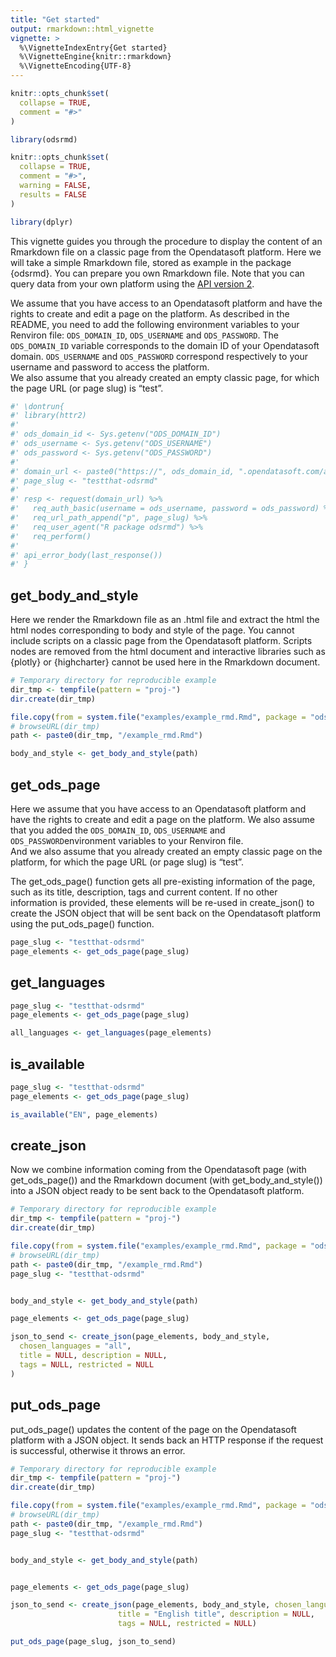 ```yaml
---
title: "Get started"
output: rmarkdown::html_vignette
vignette: >
  %\VignetteIndexEntry{Get started}
  %\VignetteEngine{knitr::rmarkdown}
  %\VignetteEncoding{UTF-8}
---
```


```r
knitr::opts_chunk$set(
  collapse = TRUE,
  comment = "#>"
)
```

```r
library(odsrmd)
```

<!-- This vignette is generated by fusen: do not edit by hand -->

```r
knitr::opts_chunk$set(
  collapse = TRUE,
  comment = "#>",
  warning = FALSE,
  results = FALSE
)
```

```r
library(dplyr)
```

This vignette guides you through the procedure to display the content of an Rmarkdown file on a classic page from the Opendatasoft platform. Here we will take a simple Rmarkdown file, stored as example in the package {odsrmd}. You can prepare you own Rmarkdown file. Note that you can query data from your own platform using the [API version 2](https://help.opendatasoft.com/apis/ods-explore-v2/). 


We assume that you have access to an Opendatasoft platform and have the rights to create and edit a page on the platform. As described in the README, you need to add the following environment variables to your Renviron file: `ODS_DOMAIN_ID`, `ODS_USERNAME` and `ODS_PASSWORD`. The `ODS_DOMAIN_ID` variable corresponds to the domain ID of your Opendatasoft domain. `ODS_USERNAME` and `ODS_PASSWORD` correspond respectively to your username and password to access the platform.        
We also assume that you already created an empty classic page, for which the page URL (or page slug) is "test".




<!-- ## api_error_body -->

    

  

```r
#' \dontrun{
#' library(httr2)
#' 
#' ods_domain_id <- Sys.getenv("ODS_DOMAIN_ID")
#' ods_username <- Sys.getenv("ODS_USERNAME")
#' ods_password <- Sys.getenv("ODS_PASSWORD")
#' 
#' domain_url <- paste0("https://", ods_domain_id, ".opendatasoft.com/api/management/v2/")
#' page_slug <- "testthat-odsrmd"
#' 
#' resp <- request(domain_url) %>%
#'   req_auth_basic(username = ods_username, password = ods_password) %>%
#'   req_url_path_append("p", page_slug) %>%
#'   req_user_agent("R package odsrmd") %>%
#'   req_perform()
#' 
#' api_error_body(last_response())
#' }
```

  

  






    

## get_body_and_style

    
Here we render the Rmarkdown file as an .html file and extract the html the html nodes corresponding to body and style of the page. You cannot include scripts on a classic page from the Opendatasoft platform. Scripts nodes are removed from the html document and interactive libraries such as {plotly} or {highcharter} cannot be used here in the Rmarkdown document.     
    

  

```r
# Temporary directory for reproducible example
dir_tmp <- tempfile(pattern = "proj-")
dir.create(dir_tmp)

file.copy(from = system.file("examples/example_rmd.Rmd", package = "odsrmd"), to=dir_tmp)
# browseURL(dir_tmp)
path <- paste0(dir_tmp, "/example_rmd.Rmd")

body_and_style <- get_body_and_style(path)
```

  

## get_ods_page

    
Here we assume that you have access to an Opendatasoft platform and have the rights to create and edit a page on the platform. We also assume that you added the `ODS_DOMAIN_ID`, `ODS_USERNAME` and `ODS_PASSWORD`environment variables to your Renviron file.   
And we also assume that you already created an empty classic page on the platform, for which the page URL (or page slug) is "test".     

The get_ods_page() function gets all pre-existing information of the page, such as its title, description, tags and current content. If no other information is provided, these elements will be re-used in create_json() to create the JSON object that will be sent back on the Opendatasoft platform using the put_ods_page() function.       


  

```r
page_slug <- "testthat-odsrmd" 
page_elements <- get_ods_page(page_slug) 

```

  

  

## get_languages

    

  

```r
page_slug <- "testthat-odsrmd"
page_elements <- get_ods_page(page_slug) 

all_languages <- get_languages(page_elements)
```

  

  


## is_available

    

  

```r
page_slug <- "testthat-odsrmd" 
page_elements <- get_ods_page(page_slug) 

is_available("EN", page_elements)
```

  

  




## create_json

Now we combine information coming from the Opendatasoft page (with get_ods_page()) and the Rmarkdown document (with get_body_and_style()) into a JSON object ready to be sent back to the Opendatasoft platform.     

    

  

```r
# Temporary directory for reproducible example
dir_tmp <- tempfile(pattern = "proj-")
dir.create(dir_tmp)

file.copy(from = system.file("examples/example_rmd.Rmd", package = "odsrmd"), to = dir_tmp)
# browseURL(dir_tmp)
path <- paste0(dir_tmp, "/example_rmd.Rmd")
page_slug <- "testthat-odsrmd"


body_and_style <- get_body_and_style(path)

page_elements <- get_ods_page(page_slug)

json_to_send <- create_json(page_elements, body_and_style,
  chosen_languages = "all",
  title = NULL, description = NULL,
  tags = NULL, restricted = NULL
)
```

  

  

## put_ods_page

put_ods_page() updates the content of the page on the Opendatasoft platform with a JSON object. It sends back an HTTP response if the request is successful, otherwise it throws an error.    
    

  

```r
# Temporary directory for reproducible example
dir_tmp <- tempfile(pattern = "proj-")
dir.create(dir_tmp)

file.copy(from = system.file("examples/example_rmd.Rmd", package = "odsrmd"), to=dir_tmp)
# browseURL(dir_tmp)
path <- paste0(dir_tmp, "/example_rmd.Rmd")
page_slug <- "testthat-odsrmd"


body_and_style <- get_body_and_style(path)


page_elements <- get_ods_page(page_slug)

json_to_send <- create_json(page_elements, body_and_style, chosen_languages = c("en", "fr"), 
                        title = "English title", description = NULL,  
                        tags = NULL, restricted = NULL)

put_ods_page(page_slug, json_to_send)


```

  

  




